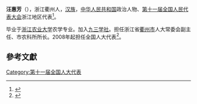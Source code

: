 '''汪惠芳'''（{{bd|1954年||}}），浙江衢州人，[[汉族|汉族]]，[[中华人民共和国|中华人民共和国]]政治人物、[[第十一届全国人民代表大会|第十一届全国人民代表大会]]浙江地区代表<ref>{{cite web|author=新华网|title=第十一届全国人大代表|url=http://news.xinhuanet.com/ziliao/2008-03/03/content_7708230.htm?node=36628|publisher=新华网|accessdate=2014-01-07|archive-date=2014-01-10|archive-url=https://web.archive.org/web/20140110211415/http://news.xinhuanet.com/ziliao/2008-03/03/content_7708230.htm?node=36628|dead-url=no}}</ref>。

毕业于[[浙江农业大学|浙江农业大学]]农学专业。加入[[九三学社|九三学社]]。担任浙江省[[衢州市|衢州市]]人大常委会副主任、市农科所所长。2008年起担任全国人大代表<ref>{{cite news|title=全国人大代表信息-汪惠芳|url= http://210.82.31.1:8084/delegate/viewDelegate.action?dbid=110896|accessdate=2013-04-05|newspaper=全国人大网|archive-url=https://web.archive.org/web/20140529085350/http://www.npc.gov.cn/delegate/viewDelegate.action?dbid=110896|archive-date=2014-05-29|dead-url=yes}}</ref>。

==參考文獻==
{{reflist}}
[[Category:第十一届全国人大代表|Category:第十一届全国人大代表]]